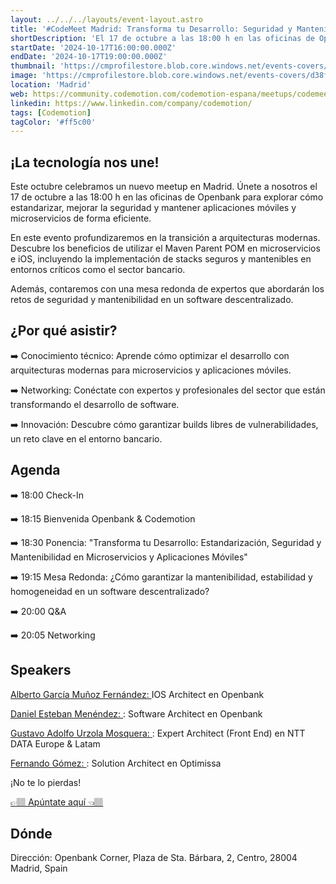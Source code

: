 ```yaml
---
layout: ../../../layouts/event-layout.astro
title: '#CodeMeet Madrid: Transforma tu Desarrollo: Seguridad y Mantenibilidad en un Software Descentralizado'
shortDescription: 'El 17 de octubre a las 18:00 h en las oficinas de Openbank, únete a Codemotion para explorar cómo estandarizar, mejorar la seguridad y mantener aplicaciones móviles y microservicios de forma eficiente.'
startDate: '2024-10-17T16:00:00.000Z'
endDate: '2024-10-17T19:00:00.000Z'
thumbnail: 'https://cmprofilestore.blob.core.windows.net/events-covers/d38f1678-5905-47cd-9a09-b609bb362f89-1726757080-cover.png'
image: 'https://cmprofilestore.blob.core.windows.net/events-covers/d38f1678-5905-47cd-9a09-b609bb362f89-1726757080-cover.png'
location: 'Madrid'
web: https://community.codemotion.com/codemotion-espana/meetups/codemeet-madridtransforma-tu-desarrollo-seguridad-y-mantenibilidad-en-un-software-descentralizado
linkedin: https://www.linkedin.com/company/codemotion/
tags: [Codemotion]
tagColor: '#ff5c00'
---
```



## ¡La tecnología nos une!

Este octubre celebramos un nuevo meetup en Madrid. Únete a nosotros el 17 de octubre a las 18:00 h en las oficinas de Openbank para explorar cómo estandarizar, mejorar la seguridad y mantener aplicaciones móviles y microservicios de forma eficiente.

En este evento profundizaremos en la transición a arquitecturas modernas. Descubre los beneficios de utilizar el Maven Parent POM en microservicios e iOS, incluyendo la implementación de stacks seguros y mantenibles en entornos críticos como el sector bancario.

Además, contaremos con una mesa redonda de expertos que abordarán los retos de seguridad y mantenibilidad en un software descentralizado.

## ¿Por qué asistir?

➡️ Conocimiento técnico: Aprende cómo optimizar el desarrollo con arquitecturas modernas para microservicios y aplicaciones móviles.

➡️ Networking: Conéctate con expertos y profesionales del sector que están transformando el desarrollo de software.

➡️ Innovación: Descubre cómo garantizar builds libres de vulnerabilidades, un reto clave en el entorno bancario.

## Agenda

➡️ 18:00 Check-In

➡️ 18:15 Bienvenida Openbank & Codemotion

➡️ 18:30 Ponencia: &quot;Transforma tu Desarrollo: Estandarización, Seguridad y Mantenibilidad en Microservicios y Aplicaciones Móviles&quot;

➡️ 19:15 Mesa Redonda: ¿Cómo garantizar la mantenibilidad, estabilidad y homogeneidad en un software descentralizado?

➡️ 20:00 Q&A

➡️ 20:05 Networking

## Speakers

[Alberto García Muñoz Fernández: ](https://www.linkedin.com/in/alberto-garcia-munoz/?originalSubdomain=es)IOS Architect en Openbank

[Daniel Esteban Menéndez: ](https://www.linkedin.com/in/danielestebanmenendez/): Software Architect en Openbank

[Gustavo Adolfo Urzola Mosquera: ](https://www.linkedin.com/in/gustavo-adolfo-urzola-mosquera-9383b594/): Expert Architect (Front End) en NTT DATA Europe & Latam

[Fernando Gómez: ](https://www.linkedin.com/in/fernando-g%C3%B3mez-ab3b2513/): Solution Architect en Optimissa

¡No te lo pierdas!

[👉🏽 Apúntate aquí 👈🏽](https://forms.gle/6SyF9xuTNrwipiK77)

## Dónde

Dirección: Openbank Corner, Plaza de Sta. Bárbara, 2, Centro, 28004 Madrid, Spain

<GoogleMap
  src="https://www.google.com/maps/embed?pb=!1m18!1m12!1m3!1d1123.293179716311!2d-3.6981956635916498!3d40.426920178120696!2m3!1f0!2f0!3f0!3m2!1i1024!2i768!4f13.1!3m3!1m2!1s0xd418f74173b16c3%3A0x8d371f55cfa65b9c!2sOpenbank%20Corner%20I%20Servicios%20Centrales!5e0!3m2!1sen!2sus!4v1727326609316!5m2!1sen!2sus"
  ariaLabel="Openbank Corner, Plaza de Sta. Bárbara, 2, Centro, 28004 Madrid, Spain"
/>

